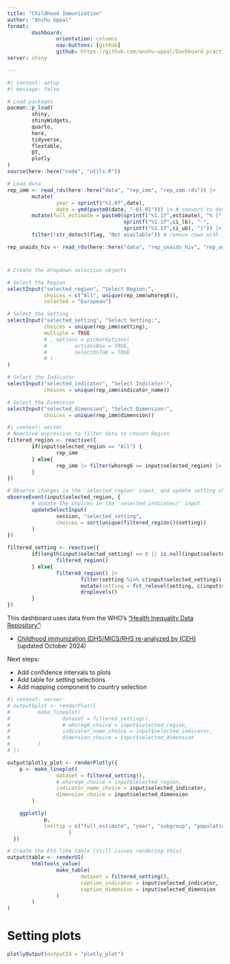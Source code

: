 ```yaml
---
title: "Childhood Immunization"
author: "Anshu Uppal"
format: 
        dashboard:
                orientation: columns
                nav-buttons: [github]
                github: https://github.com/anshu-uppal/Dashboard_practice
server: shiny

---
```


```r
#| context: setup
#| message: false

# Load packages
pacman::p_load(
        shiny,
        shinyWidgets,
        quarto,
        here,
        tidyverse,
        flextable,
        DT,
        plotly
)
source(here::here("code", "utils.R"))

# Load data
rep_imm <- read_rds(here::here("data", "rep_imm", "rep_imm.rds")) |> 
        mutate(
                year = sprintf("%1.0f",date),
                date = ymd(paste0(date, "-01-01"))) |> # convert to date format
        mutate(full_estimate = paste0(sprintf("%1.1f",estimate), "% [", 
                                      sprintf("%1.1f",ci_lb), "-",
                                      sprintf("%1.1f",ci_ub), "]")) |> 
        filter(!str_detect(flag, "Not available")) # remove rows with irrelevant data

rep_unaids_hiv <- read_rds(here::here("data", "rep_unaids_hiv", "rep_unaids_hiv.rds")) 
```

#  {.sidebar width="320px"}
```r
# Create the dropdown selection objects

# Select the Region
selectInput("selected_region", "Select Region:", 
            choices = c("All", unique(rep_imm$whoreg6)), 
            selected = "European")

# Select the Setting
selectInput("selected_setting", "Select Setting:", 
            choices = unique(rep_imm$setting),
            multiple = TRUE
            # , options = pickerOptions(
            #         actionsBox = TRUE,
            #         selectOnTab = TRUE
            # )
)

# Select the Indicator
selectInput("selected_indicator", "Select Indicator:", 
            choices = unique(rep_imm$indicator_name))

# Select the Dimension
selectInput("selected_dimension", "Select Dimension:", 
            choices = unique(rep_imm$dimension))
```

```r
#| context: server
# Reactive expression to filter data to chosen Region
filtered_region <- reactive({
        if(input$selected_region == "All") {
                rep_imm
        } else{
                rep_imm |> filter(whoreg6 == input$selected_region) |> droplevels()
        }
})

# Observe changes in the 'selected_region' input, and update setting choices
observeEvent(input$selected_region, {
        # Update the choices in the 'selected_indicateur' input
        updateSelectInput(
                session, "selected_setting",
                choices = sort(unique(filtered_region()$setting))
        )
})

filtered_setting <- reactive({
        if(length(input$selected_setting) == 0 || is.null(input$selected_setting)) {
                filtered_region()
        } else{
                filtered_region() |>
                        filter(setting %in% c(input$selected_setting)) |>
                        mutate(setting = fct_relevel(setting, c(input$selected_setting))) |>
                        droplevels()
        }
})

```

::: callout-note
This dashboard uses data from the WHO's ["Health Inequality Data Repository"](https://www.who.int/data/inequality-monitor/data):  

-  [Childhood immunization (DHS/MICS/RHS re-analyzed by ICEH)](https://www.who.int/data/sets/health-inequality-monitor-dataset#immunization) (updated October 2024)  

Next steps:  

-  Add confidence intervals to plots  
-  Add table for setting selections  
-  Add mapping component to country selection  
:::

```r
#| context: server
# output$plot <- renderPlot({
#         make_lineplot(
#                 dataset = filtered_setting(), 
#                 # whoreg6_choice = input$selected_region,
#                 indicator_name_choice = input$selected_indicator, 
#                 dimension_choice = input$selected_dimension
#         )
# })

output$plotly_plot <- renderPlotly({ 
    p <- make_lineplot(
                dataset = filtered_setting(), 
                # whoreg6_choice = input$selected_region,
                indicator_name_choice = input$selected_indicator, 
                dimension_choice = input$selected_dimension
        )

    ggplotly(
            p,
            tooltip = c("full_estimate", "year", "subgroup", "population")
                    ) 
  }) 

# Create the ESS-like table (still issues rendering this)
output$table <- renderUI(
        htmltools_value(
                make_table(
                        dataset = filtered_setting(),
                        caption_indicator = input$selected_indicator, 
                        caption_dimension = input$selected_dimension
                )
        )
)

```

<!-- # Plot -->
<!-- ```{r} -->
<!-- plotOutput("plot") -->
<!-- ``` -->

# Setting plots
```r
plotlyOutput(outputId = "plotly_plot")
```

<!-- # Table -->
<!-- ```{r} -->
<!-- uiOutput("table") -->
<!-- ``` -->

